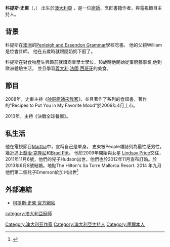 {{Infobox Celebrity
| 姓名          = 柯提斯·史東<br />Curtis Stone
| image         = CurtisStone.jpg
| caption       = 史東於[[聖塔菲_(新墨西哥州)|聖塔菲 (新墨西哥州)]],2007年8月<br />Photo by Joseph Trotz
| birth_name    = 
| 出生日期    = {{birth date and age|df=yes|1975|11|4}}
| 出生地   = [[墨爾本|墨爾本]][[維多利亞省|維多利亞省]][[澳大利亞|澳大利亞]] 
| 職業    =  廚師,電視主持人
| salary        = 
| networth      = 
| spouse        = 
| 網頁      = [http://www.curtisstone.com/ curtisstone.com]
| footnotes     =
| children      = 
}}

'''科提斯·史東'''（'''{{lang|en|Curtis Stone}}'''，{{bd|1975年|11月4日|||catIdx=Stone, Curtis}}） 出生於[[澳大利亞|澳大利亞]] ，是一位[[廚師|廚師]]、烹飪書籍作者，與電視節目主持人。

==背景==

科提斯在[[澳洲|澳洲]]的[[Penleigh_and_Essendon_Grammar|Penleigh and Essendon Grammar]]學校唸書。
他的父親William是位會計師。
他在五歲時就跟隨奶奶下廚了。

科提斯在對食物產生興趣前就讀商業學士學位，18歲時他開始從事廚藝事業,他到歐洲體驗生活，
並且學習[[義大利|義大利]],[[法國|法國]],[[西班牙|西班牙]]的美食。


==節目==

2008年，史東主持《[[帥哥廚師來我家|帥哥廚師來我家]]》，並且著作了系列的食譜書，著作的"Recipes to Put You in My Favorite Mood"於2009年4月上市。

2013年，主持《決戰全球餐廳》。

==私生活==

他在電視節目[[Martha|Martha]]中，宣稱自己是單身。
史東被People雜誌列為最性感男性，
幾近追上[[喬治·克隆尼|喬治·克隆尼]]和[[Brad_Pitt|Brad Pitt]]。
他於2009年開始與女星 [[Lindsay_Price|Lindsay Price]]交往，2011年11月6號，他們的兒子Hudson出世，他們也於2012年11月宣布訂婚。於2013年6月8號結婚。地點The Hilton's Sa Torre Mallorca Resort. 2014 年九月他們第二個兒子Emerson於加州出世<ref>{{Cite web |url=http://www.eonline.com/news/579551/curtis-stone-and-lindsey-price-welcome-a-baby-boy-find-out-his-name |title=存档副本 |access-date=2014-10-27 |archive-date=2019-11-30 |archive-url=https://web.archive.org/web/20191130152838/https://www.eonline.com/news/579551/curtis-stone-and-lindsey-price-welcome-a-baby-boy-find-out-his-name |dead-url=no }}</ref>

==外部連結==

* {{En icon}}[http://www.curtisstone.com 柯提斯·史東 官方網站] {{Wayback|url=http://www.curtisstone.com/ |date=20210324023245 }}
{{Authority control}}
{{DEFAULTSORT:Stone, Curtis}}
[[category:澳大利亞廚師|category:澳大利亞廚師]]
[[Category:澳大利亚作家|Category:澳大利亚作家]]
[[Category:澳大利亞主持人|Category:澳大利亞主持人]]
[[Category:墨爾本人|Category:墨爾本人]]
